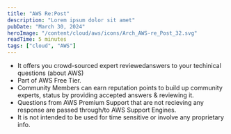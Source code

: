 ```yaml
---
title: "AWS Re:Post"
description: "Lorem ipsum dolor sit amet"
pubDate: "March 30, 2024"
heroImage: "/content/cloud/aws/icons/Arch_AWS-re_Post_32.svg"
readTime: 5 minutes
tags: ["cloud", "AWS"]
---
```



- It offers you crowd-sourced expert reviewedanswers to your techinical questions (about AWS)
- Part of AWS Free Tier.
- Community Members can earn reputation points to build up community experts, status by providing accepted answers & reviewing it.
- Questions from AWS Premium Support that are not recieving any response are passed through/to AWS Support Engines.
- It is not intended to be used for time sensitive or involve any proprietary info.